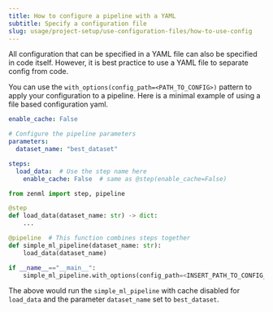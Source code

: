 ---
title: How to configure a pipeline with a YAML
subtitle: Specify a configuration file
slug: usage/project-setup/use-configuration-files/how-to-use-config
---


<Info>
  All configuration that can be specified in a YAML file can also be specified in code itself. However, it is best practice to use a YAML file to separate config from code.
</Info>

You can use the `with_options(config_path=<PATH_TO_CONFIG>)` pattern to apply your configuration to a pipeline. Here is a minimal example of using a file based configuration yaml.

```yaml
enable_cache: False

# Configure the pipeline parameters
parameters:
  dataset_name: "best_dataset"

steps:
  load_data:  # Use the step name here
    enable_cache: False  # same as @step(enable_cache=False)
```
```py
from zenml import step, pipeline

@step
def load_data(dataset_name: str) -> dict:
    ...

@pipeline  # This function combines steps together
def simple_ml_pipeline(dataset_name: str):
    load_data(dataset_name)

if __name__=="__main__":
    simple_ml_pipeline.with_options(config_path=<INSERT_PATH_TO_CONFIG_YAML>)()
```

The above would run the `simple_ml_pipeline` with cache disabled for `load_data` and the parameter `dataset_name` set to `best_dataset`.

